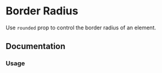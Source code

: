 
# Border Radius

Use `rounded` prop to control the border radius of an element.

<Scale themeKey="borderRadius" values="rounded" />

## Documentation

### Usage

<Demo component="border-radius/usage" />

